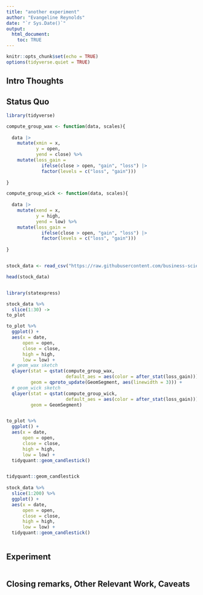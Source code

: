 ```yaml
---
title: "another experiment"
author: "Evangeline Reynolds"
date: "`r Sys.Date()`"
output: 
  html_document:
    toc: TRUE
---
```


```r
knitr::opts_chunk$set(echo = TRUE)
options(tidyverse.quiet = TRUE)
```




## Intro Thoughts


## Status Quo

```r
library(tidyverse)

compute_group_wax <- function(data, scales){
  
  data |>
    mutate(xmin = x,
           y = open, 
           yend = close) %>% 
    mutate(loss_gain =  
             ifelse(close > open, "gain", "loss") |> 
             factor(levels = c("loss", "gain")))
  
}

compute_group_wick <- function(data, scales){
  
  data |>
    mutate(xend = x, 
           y = high, 
           yend = low) %>% 
    mutate(loss_gain = 
             ifelse(close > open, "gain", "loss") |> 
             factor(levels = c("loss", "gain")))
  
}


stock_data <- read_csv("https://raw.githubusercontent.com/business-science/tidyquant/ae5a6ee60f58fd2fa0e4b811682601bcc5d96b0b/data-raw/FANG.csv") 

head(stock_data)


library(statexpress)

stock_data %>% 
  slice(1:30) ->
to_plot

to_plot %>% 
  ggplot() + 
  aes(x = date,
      open = open,
      close = close,
      high = high,
      low = low) + 
  # geom_wax sketch
  qlayer(stat = qstat(compute_group_wax,
                      default_aes = aes(color = after_stat(loss_gain))),
         geom = qproto_update(GeomSegment, aes(linewidth = 3))) +
  # geom_wick sketch
  qlayer(stat = qstat(compute_group_wick,
                      default_aes = aes(color = after_stat(loss_gain))),
         geom = GeomSegment)


to_plot %>% 
  ggplot() + 
  aes(x = date,
      open = open,
      close = close,
      high = high,
      low = low) + 
  tidyquant::geom_candlestick()


tidyquant::geom_candlestick
       
stock_data %>% 
  slice(1:200) %>% 
  ggplot() + 
  aes(x = date,
      open = open,
      close = close,
      high = high,
      low = low) + 
  tidyquant::geom_candlestick()



```

## Experiment

```r

```



## Closing remarks, Other Relevant Work, Caveats

